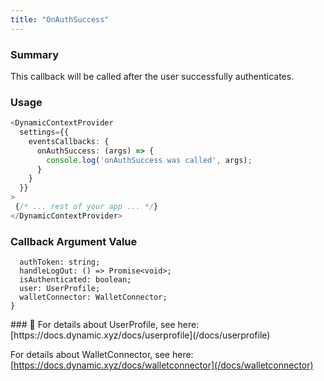 ```yaml
---
title: "OnAuthSuccess"
---
```


### Summary

This callback will be called after the user successfully authenticates.

### Usage

```TypeScript
<DynamicContextProvider
  settings={{
    eventsCallbacks: {
      onAuthSuccess: (args) => {
        console.log('onAuthSuccess was called', args);
      }
    }
  }}
>
 {/* ... rest of your app ... */}
</DynamicContextProvider>
```

### Callback Argument Value

```TypeScript{
  authToken: string;
  handleLogOut: () => Promise<void>;
  isAuthenticated: boolean;
  user: UserProfile;
  walletConnector: WalletConnector;
}
```

<Note>
### 📘 For details about UserProfile, see here: [https://docs.dynamic.xyz/docs/userprofile](/docs/userprofile)

For details about WalletConnector, see here: [https://docs.dynamic.xyz/docs/walletconnector](/docs/walletconnector)
</Note>